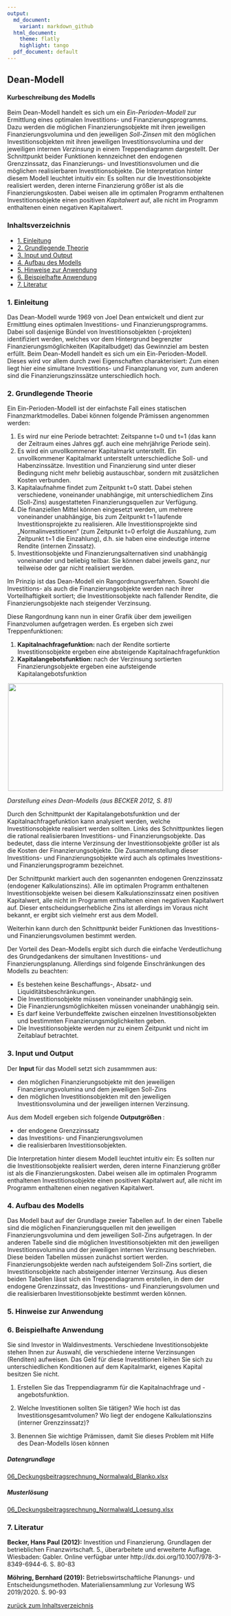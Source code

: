```yaml
---
output:
  md_document:
    variant: markdown_github
  html_document:
    theme: flatly
    highlight: tango
  pdf_document: default
---
```


Dean-Modell
-------------------------------------------

#### Kurbeschreibung des Modells

Beim Dean-Modell handelt es sich um ein *Ein-Perioden-Modell* zur Ermittlung eines optimalen Investitions- und Finanzierungsprogramms. Dazu werden die möglichen Finanzierungsobjekte mit ihren jeweiligen Finanzierungsvolumina und den jeweiligen *Soll-Zinsen* mit den möglichen Investitionsobjekten mit ihren jeweiligen Investitionsvolumina und der jeweiligen internen *Verzinsung* in einem Treppendiagramm dargestellt. Der Schnittpunkt beider Funktionen kennzeichnet den endogenen Grenzzinssatz, das Finanzierungs- und Investitionsvolumen und die möglichen realisierbaren Investitionsobjekte. Die Interpretation hinter diesem Modell leuchtet intuitiv ein: Es sollten nur die Investitionsobjekte realisiert werden, deren interne Finanzierung größer ist als die Finanzierungskosten. Dabei weisen alle im optimalen Programm enthaltenen Investitionsobjekte einen positiven *Kapitalwert* auf, alle nicht im Programm enthaltenen einen negativen Kapitalwert.  

<h3>
<a name="menu">Inhaltsverzeichnis</a>
</h3>
<ul>
<li>
<a href="#1. Einleitung">1. Einleitung</a>
</li>
<li>
<a href="#2. Grundlegende Theorie">2. Grundlegende Theorie</a>
</li>
<li>
<a href="#3. Input und Output">3. Input und Output</a>
</li>
<li>
<a href="#4. Aufbau des Modells">4. Aufbau des Modells</a>
</li>
<li>
<a href="#5. Hinweise zur Anwendung">5. Hinweise zur Anwendung</a>
</li>
<li>
<a href="#6. Beispielhafte Anwendung">6. Beispielhafte Anwendung</a>
</li>
<li>
<a href="#7. Literatur">7. Literatur</a>
</li>
</ul>
<h3>
<a name="1. Einleitung">1. Einleitung</a>
</h3>

Das Dean-Modell wurde 1969 von Joel Dean entwickelt und dient zur Ermittlung eines optimalen Investitions- und Finanzierungsprogramms. Dabei soll dasjenige Bündel von Investitionsobjekten (-projekten) identifiziert werden, welches vor dem Hintergrund begrenzter Finanzierungsmöglichkeiten (Kapitalbudget) das Gewinnziel am besten erfüllt. Beim Dean-Modell handelt es sich um ein Ein-Perioden-Modell. Dieses wird vor allem durch zwei Eigenschaften charakterisiert: Zum einen liegt hier eine simultane Investitions- und Finanzplanung vor, zum anderen sind die Finanzierungszinssätze unterschiedlich hoch. 

<h3>
<a name="2. Grundlegende Theorie">2. Grundlegende Theorie</a>
</h3>

Ein Ein-Perioden-Modell ist der einfachste Fall eines statischen Finanzmarktmodelles. Dabei können folgende Prämissen angenommen werden: 

1. Es wird nur eine Periode betrachtet: Zeitspanne t=0 und t=1 (das kann der Zeitraum eines Jahres ggf. auch eine mehrjährige Periode sein).
2. Es wird ein unvollkommener Kapitalmarkt unterstellt. Ein unvollkommener Kapitalmarkt unterstellt unterschiedliche Soll- und Habenzinssätze. Investition und Finanzierung sind unter dieser Bedingung nicht mehr beliebig austauschbar, sondern mit zusätzlichen Kosten verbunden. 
3. Kapitalaufnahme findet zum Zeitpunkt t=0 statt. Dabei stehen verschiedene, voneinander unabhängige, mit unterschiedlichem Zins (Soll-Zins) ausgestatteten Finanzierungsquellen zur Verfügung. 
4. Die finanziellen Mittel können eingesetzt werden, um mehrere voneinander unabhängige, bis zum Zeitpunkt t=1 laufende Investitionsprojekte zu realisieren. Alle Investitionsprojekte sind „Normalinvestitionen“ (zum Zeitpunkt t=0 erfolgt die Auszahlung, zum Zeitpunkt t=1 die Einzahlung), d.h. sie haben eine eindeutige interne Rendite (internen Zinssatz). 
5. Investitionsobjekte und Finanzierungsalternativen sind unabhängig voneinander und beliebig teilbar. Sie können dabei jeweils ganz, nur teilweise oder gar nicht realisiert werden.

Im Prinzip ist das Dean-Modell ein Rangordnungsverfahren. Sowohl die Investitions- als auch die Finanzierungsobjekte werden nach ihrer Vorteilhaftigkeit sortiert; die Investitionsobjekte nach fallender Rendite, die Finanzierungsobjekte nach steigender Verzinsung.

Diese Rangordnung kann nun in einer Grafik über dem jeweiligen Finanzvolumen aufgetragen werden. Es ergeben sich zwei Treppenfunktionen: 

1. <strong> Kapitalnachfragefunktion: </strong> nach der Rendite sortierte Investitionsobjekte ergeben eine absteigende Kapitalnachfragefunktion
2. <strong> Kapitalangebotsfunktion: </strong> nach der Verzinsung sortierten Finanzierungsobjekte ergeben eine aufsteigende Kapitalangebotsfunktion

<center>
<img src="./images/dean_1.png" width="500" height="250">
</center>

*Darstellung eines Dean-Modells (aus BECKER 2012, S. 81)*

Durch den Schnittpunkt der Kapitalangebotsfunktion und der Kapitalnachfragefunktion kann analysiert werden, welche Investitionsobjekte realisiert werden sollten. Links des Schnittpunktes liegen die rational realisierbaren Investitions- und Finanzierungsobjekte. Das bedeutet, dass die interne Verzinsung der Investitionsobjekte größer ist als die Kosten der Finanzierungsobjekte. Die Zusammenstellung dieser Investitions- und Finanzierungsobjekte wird auch als optimales Investitions- und Finanzierungsprogramm bezeichnet. 

Der Schnittpunkt markiert auch den sogenannten endogenen Grenzzinssatz (endogener Kalkulationszins). Alle im optimalen Programm enthaltenen Investitionsobjekte weisen bei diesem Kalkulationszinssatz einen positiven Kapitalwert, alle nicht im Programm enthaltenen einen negativen Kapitalwert auf. Dieser entscheidungserhebliche Zins ist allerdings im Voraus nicht bekannt, er ergibt sich vielmehr erst aus dem Modell. 

Weiterhin kann durch den Schnittpunkt beider Funktionen das Investitions- und Finanzierungsvolumen bestimmt werden. 

Der Vorteil des Dean-Modells ergibt sich durch die einfache Verdeutlichung des Grundgedankens der simultanen Investitions- und Finanzierungsplanung. Allerdings sind folgende Einschränkungen des Modells zu beachten:

- Es bestehen keine Beschaffungs-, Absatz- und Liquiditätsbeschränkungen.
- Die Investitionsobjekte müssen voneinander unabhängig sein.
- Die Finanzierungsmöglichkeiten müssen voneinander unabhängig sein. 
- Es darf keine Verbundeffekte zwischen einzelnen Investitionsobjekten und bestimmten Finanzierungsmöglichkeiten geben.
- Die Investitionsobjekte werden nur zu einem Zeitpunkt und nicht im Zeitablauf betrachtet.

<h3>
<a name="3. Input und Output">3. Input und Output</a>
</h3>

Der <strong> Input </strong> für das Modell setzt sich zusammmen aus:

-   den möglichen Finanzierungsobjekte mit den jeweiligen Finanzierungsvolumina und dem jeweiligen Soll-Zins
-   den möglichen Investitionsobjekten mit den jeweiligen Investitionsvolumina und der jeweiligen internen Verzinsung.

Aus dem Modell ergeben sich folgende <strong> Outputgrößen </strong>:

-   der endogene Grenzzinssatz
-   das Investitions- und Finanzierungsvolumen
-   die realisierbaren Investitionsobjekten.

Die Interpretation hinter diesem Modell leuchtet intuitiv ein: Es sollten nur die Investitionsobjekte realisiert werden, deren interne Finanzierung größer ist als die Finanzierungskosten. Dabei weisen alle im optimalen Programm enthaltenen Investitionsobjekte einen positiven Kapitalwert auf, alle nicht im Programm enthaltenen einen negativen Kapitalwert.  

<h3>
<a name="4. Aufbau des Modells">4. Aufbau des Modells</a>
</h3>

Das Modell baut auf der Grundlage zweier Tabellen auf. In der einen Tabelle sind die möglichen Finanzierungsquellen mit den jeweiligen Finanzierungsvolumina und dem jeweiligen Soll-Zins aufgetragen. In der anderen Tabelle sind die möglichen Investitionsobjekten mit den jeweiligen Investitionsvolumina und der jeweiligen internen Verzinsung beschrieben. Diese beiden Tabellen müssen zunächst sortiert werden. Finanzierungsobjekte werden nach aufsteigendem Soll-Zins sortiert, die Investitionsobjekte nach absteigender interner Verzinsung. Aus diesen beiden Tabellen lässt sich ein Treppendiagramm erstellen, in dem der endogene Grenzzinssatz, das Investitions- und Finanzierungsvolumen und die realisierbaren Investitionsobjekte bestimmt werden können. 

<h3>
<a name="5. Hinweise zur Anwendung">5. Hinweise zur Anwendung</a>
</h3>

<h3>
<a name="6. Beispielhafte Anwendung">6. Beispielhafte Anwendung</a>
</h3>

Sie sind Investor in Waldinvestments. Verschiedene Investitionsobjekte stehen Ihnen zur Auswahl, die verschiedene interne Verzinsungen (Renditen) aufweisen. Das Geld für diese Investitionen leihen Sie sich zu unterschiedlichen Konditionen auf dem Kapitalmarkt, eigenes Kapital besitzen Sie nicht.

1.  Erstellen Sie das Treppendiagramm für die Kapitalnachfrage und -angebotsfunktion.

2.  Welche Investitionen sollten Sie tätigen? Wie hoch ist das Investitionsgesamtvolumen? Wo liegt der endogene Kalkulationszins (interner Grenzzinssatz)?

3.  Benennen Sie wichtige Prämissen, damit Sie dieses Problem mit Hilfe des Dean-Modells lösen können

##### Datengrundlage

[06\_Deckungsbeitragsrechnung\_Normalwald\_Blanko.xlsx](./6_Deckungsbeitragsrechnung_Normalwald_Blanko.xlsx)

##### Musterlösung

[06\_Deckungsbeitragsrechnung\_Normalwald\_Loesung.xlsx](./06_deckungsbeitragsrechnung_normalwald/-/blob/master/6_Deckungsbeitragsrechnung_Normalwald_Loesung.xlsx)

<h3>
<a name="7. Literatur">7. Literatur</a>
</h3>

<strong >Becker, Hans Paul (2012):</strong> Investition und Finanzierung. Grundlagen der betrieblichen Finanzwirtschaft. 5., überarbeitete und erweiterte Auflage. Wiesbaden: Gabler. Online verfügbar unter http://dx.doi.org/10.1007/978-3-8349-6944-6. S. 80-83

<strong>Möhring, Bernhard (2019):</strong> Betriebswirtschaftliche Planungs- und Entscheidungsmethoden. Materialiensammlung zur Vorlesung WS 2019/2020. S. 90-93


<p>
<a href="#menu">zurück zum Inhaltsverzeichnis</a>
</p>